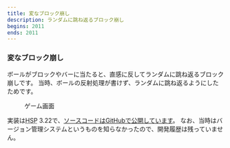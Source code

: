 ```yaml
---
title: 変なブロック崩し
description: ランダムに跳ね返るブロック崩し
begins: 2011
ends: 2011
---
```


### 変なブロック崩し
ボールがブロックやバーに当たると、直感に反してランダムに跳ね返るブロック崩しです。
当時、ボールの反射処理が書けず、ランダムに跳ね返るようにしたためです。
<figure>
  <RemoteImage src="/thumb/works/funny-breakout/start-game.png" width="646" height="508" alt="「変なブロック崩し」のゲーム画面" />
  <figcaption>ゲーム画面</figcaption>
</figure>
実装は<abbr title="Hot Soup Processor">HSP</abbr> 3.22で、<a href="https://github.com/nahcnuj/FunnyBreakout" target="_blank">ソースコードはGitHubで公開しています</a>。
なお、当時はバージョン管理システムというものを知らなかったので、開発履歴は残っていません。
